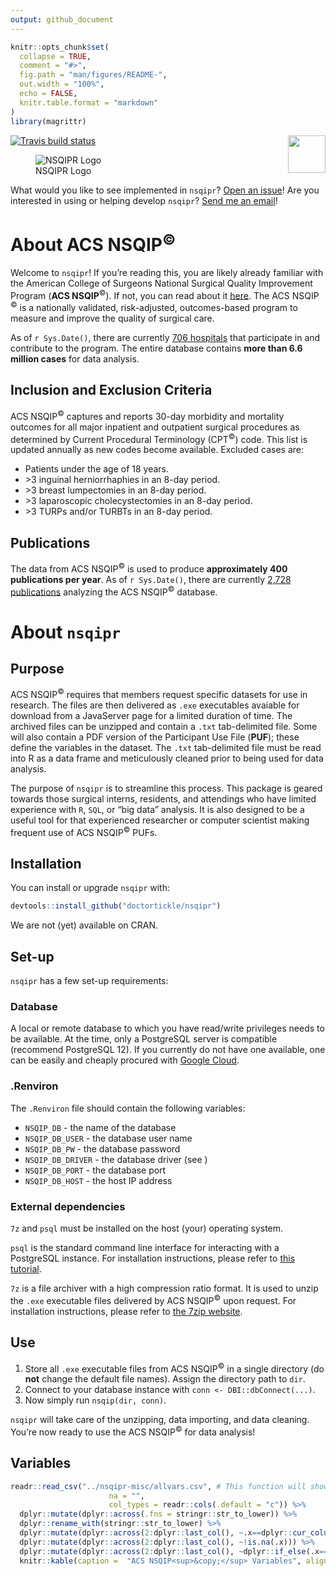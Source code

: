 ```yaml
---
output: github_document
---
```


<!-- README.md is generated from README.Rmd. Please edit that file -->

```r
knitr::opts_chunk$set(
  collapse = TRUE,
  comment = "#>",
  fig.path = "man/figures/README-",
  out.width = "100%",
  echo = FALSE,
  knitr.table.format = "markdown"
)
library(magrittr)
```

<!-- badges: start -->
[![Travis build status](https://travis-ci.org/doctortickle/nsqipr.svg?branch=master)](https://travis-ci.org/doctortickle/nsqipr)
<img src='man/figures/nsqipr_hex.png' align="right" height="60" />
<!-- badges: end -->

![NSQIPR Logo](man/figures/nsqipr_banner_alpha.png)

What would you like to see implemented in `nsqipr`? [Open an issue](https://github.com/doctortickle/nsqipr/issues)!  Are you interested in using or helping develop `nsqipr`? [Send me an email](dyl.russell@gmail.com)!

# About ACS NSQIP<sup>&copy;</sup>

Welcome to `nsqipr`! If you're reading this, you are likely already familiar with the American College of Surgeons National Surgical Quality Improvement Program (**ACS NSQIP**<sup>&copy;</sup>). If not, you can read about it [here](https://www.facs.org/quality-programs/acs-nsqip). The ACS NSQIP <sup>&copy;</sup> is a nationally validated, risk-adjusted, outcomes-based program to measure and improve the quality of surgical care. 

As of `r Sys.Date()`, there are currently [706 hospitals](https://www.facs.org/search/nsqip-participants?allresults=) that participate in and contribute to the program. The entire database contains **more than 6.6 million cases** for data analysis. 

## Inclusion and Exclusion Criteria

ACS NSQIP<sup>&copy;</sup> captures and reports 30-day morbidity and mortality outcomes for all major inpatient and outpatient surgical procedures as determined by Current Procedural Terminology (CPT<sup>&copy;</sup>) code. This list is updated annually as new codes become available. Excluded cases are:
  
  * Patients under the age of 18 years.
  * \>3 inguinal herniorrhaphies in an 8-day period.
  * \>3 breast lumpectomies in an 8-day period.
  * \>3 laparoscopic cholecystectomies in an 8-day period.
  * \>3 TURPs and/or TURBTs in an 8-day period.

## Publications

The data from ACS NSQIP<sup>&copy;</sup> is used to produce **approximately 400 publications per year**. As of `r Sys.Date()`, there are currently [2,728 publications](https://pubmed.ncbi.nlm.nih.gov/?term=nsqip) analyzing the ACS NSQIP<sup>&copy;</sup> database.

# About `nsqipr`

## Purpose

ACS NSQIP<sup>&copy;</sup> requires that members request specific datasets for use in research. The files are then delivered as `.exe` executables avaiable for download from a JavaServer page for a limited duration of time. The archived files can be unzipped and contain a `.txt` tab-delimited file. Some will also contain a PDF version of the Participant Use File (**PUF**); these define the variables in the dataset. The `.txt` tab-delimited file must be read into R as a data frame and meticulously cleaned prior to being used for data analysis. 

The purpose of `nsqipr` is to streamline this process. This package is geared towards those surgical interns, residents, and attendings who have limited experience with `R`, `SQL`, or "big data" analysis. It is also designed to be a useful tool for that experienced researcher or computer scientist making frequent use of ACS NSQIP<sup>&copy;</sup> PUFs.

## Installation

You can install or upgrade `nsqipr` with:

```r
devtools::install_github("doctortickle/nsqipr")
```

We are not (yet) available on CRAN.

## Set-up

`nsqipr` has a few set-up requirements:

### Database

A local or remote database to which you have read/write privileges needs to be available. At the time, only a PostgreSQL server is compatible (recommend PostgreSQL 12). If you currently do not have one available, one can be easily and cheaply procured with [Google Cloud](https://cloud.google.com/). 

### .Renviron
The `.Renviron` file should contain the following variables:

  * `NSQIP_DB` - the name of the database
  * `NSQIP_DB_USER` - the database user name
  * `NSQIP_DB_PW` - the database password
  * `NSQIP_DB_DRIVER` - the database driver (see \code{\link[odbc](odbc)})
  * `NSQIP_DB_PORT` - the database port
  * `NSQIP_DB_HOST` - the host IP address

### External dependencies

`7z` and `psql` must be installed on the host (your) operating system.

`psql` is the standard command line interface for interacting with a PostgreSQL instance. For installation instructions, please refer to [this tutorial](https://blog.timescale.com/tutorials/how-to-install-psql-on-mac-ubuntu-debian-windows/).

`7z` is a file archiver with a high compression ratio format. It is used to unzip the `.exe` executable files delivered by ACS NSQIP<sup>&copy;</sup> upon request. For installation instructions, please refer to [the 7zip website](https://www.7-zip.org/download.html).

## Use

  1. Store all `.exe` executable files from ACS NSQIP<sup>&copy;</sup> in a single directory (do **not** change the default file names). Assign the directory path to `dir`.
  2. Connect to your database instance with `conn <- DBI::dbConnect(...)`.
  3. Now simply run `nsqip(dir, conn)`.
  
`nsqipr` will take care of the unzipping, data importing, and data cleaning. You're now ready to use the ACS NSQIP<sup>&copy;</sup> for data analysis!

## Variables

```r
readr::read_csv("../nsqipr-misc/allvars.csv", # This function will show me which columns have non-matching rows.
                      na = "",
                      col_types = readr::cols(.default = "c")) %>%
  dplyr::mutate(dplyr::across(.fns = stringr::str_to_lower)) %>%
  dplyr::rename_with(stringr::str_to_lower) %>%
  dplyr::mutate(dplyr::across(2:dplyr::last_col(), ~.x==dplyr::cur_column())) %>%
  dplyr::mutate(dplyr::across(2:dplyr::last_col(), ~!is.na(.x))) %>%
  dplyr::mutate(dplyr::across(2:dplyr::last_col(), ~dplyr::if_else(.x==TRUE, "&#9989;","&#10060;"))) %>% 
  knitr::kable(caption =  "ACS NSQIP<sup>&copy;</sup> Variables", align = "c")
```


